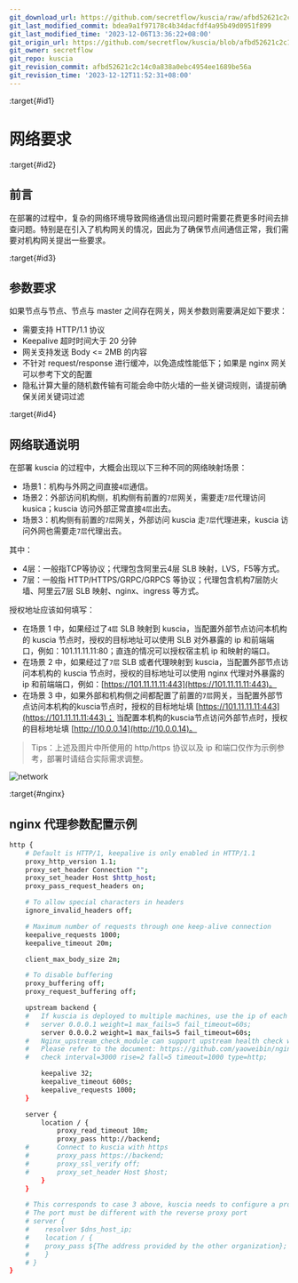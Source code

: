 ```yaml
---
git_download_url: https://github.com/secretflow/kuscia/raw/afbd52621c2c14c0a838a0ebc4954ee1689be56a/docs/deployment/networkrequirements.md
git_last_modified_commit: bdea9a1f97178c4b34dacfdf4a95b49d0951f899
git_last_modified_time: '2023-12-06T13:36:22+08:00'
git_origin_url: https://github.com/secretflow/kuscia/blob/afbd52621c2c14c0a838a0ebc4954ee1689be56a/docs/deployment/networkrequirements.md
git_owner: secretflow
git_repo: kuscia
git_revision_commit: afbd52621c2c14c0a838a0ebc4954ee1689be56a
git_revision_time: '2023-12-12T11:52:31+08:00'
---
```


:target{#id1}

# 网络要求

:target{#id2}

## 前言

在部署的过程中，复杂的网络环境导致网络通信出现问题时需要花费更多时间去排查问题。特别是在引入了机构网关的情况，因此为了确保节点间通信正常，我们需要对机构网关提出一些要求。

:target{#id3}

## 参数要求

如果节点与节点、节点与 master 之间存在网关，网关参数则需要满足如下要求：

- 需要支持 HTTP/1.1 协议
- Keepalive 超时时间大于 20 分钟
- 网关支持发送 Body \<= 2MB 的内容
- 不针对 request/response 进行缓冲，以免造成性能低下；如果是 nginx 网关可以参考下文的配置
- 隐私计算大量的随机数传输有可能会命中防火墙的一些关键词规则，请提前确保关闭关键词过滤

:target{#id4}

## 网络联通说明

在部署 kuscia 的过程中，大概会出现以下三种不同的网络映射场景：

- 场景1：机构与外网之间直接`4层`通信。
- 场景2：外部访问机构侧，机构侧有前置的`7层`网关，需要走`7层`代理访问 kusica；kuscia 访问外部正常直接`4层`出去。
- 场景3：机构侧有前置的`7层`网关，外部访问 kuscia 走`7层`代理进来，kuscia 访问外网也需要走`7层`代理出去。

其中：

- 4层：一般指TCP等协议；代理包含阿里云4层 SLB 映射，LVS，F5等方式。
- 7层：一般指 HTTP/HTTPS/GRPC/GRPCS 等协议；代理包含机构7层防火墙、阿里云7层 SLB 映射、nginx、ingress 等方式。

授权地址应该如何填写：

- 在场景 1 中，如果经过了`4层` SLB 映射到 kuscia，当配置外部节点访问本机构的 kuscia 节点时，授权的目标地址可以使用 SLB 对外暴露的 ip 和前端端口，例如：101.11.11.11:80；直连的情况可以授权宿主机 ip 和映射的端口。
- 在场景 2 中，如果经过了`7层` SLB 或者代理映射到 kuscia，当配置外部节点访问本机构的 kuscia 节点时，授权的目标地址可以使用 nginx 代理对外暴露的 ip 和前端端口，例如：[https://101.11.11.11:443](https://101.11.11.11:443)。
- 在场景 3 中，如果外部和机构侧之间都配置了前置的`7层`网关，当配置外部节点访问本机构的kuscia节点时，授权的目标地址填 [https://101.11.11.11:443](https://101.11.11.11:443)； 当配置本机构的kuscia节点访问外部节点时，授权的目标地址填 [http://10.0.0.14](http://10.0.0.14)。

> Tips：上述及图片中所使用的 http/https 协议以及 ip 和端口仅作为示例参考，部署时请结合实际需求调整。

![network](../_assets/network.png)

:target{#nginx}

## nginx 代理参数配置示例

```bash
http {
    # Default is HTTP/1, keepalive is only enabled in HTTP/1.1
    proxy_http_version 1.1;
    proxy_set_header Connection "";
    proxy_set_header Host $http_host;
    proxy_pass_request_headers on;

    # To allow special characters in headers
    ignore_invalid_headers off;

    # Maximum number of requests through one keep-alive connection
    keepalive_requests 1000;
    keepalive_timeout 20m;

    client_max_body_size 2m;

    # To disable buffering
    proxy_buffering off;
    proxy_request_buffering off;

    upstream backend {
    #   If kuscia is deployed to multiple machines, use the ip of each kuscia here
    #   server 0.0.0.1 weight=1 max_fails=5 fail_timeout=60s;
        server 0.0.0.2 weight=1 max_fails=5 fail_timeout=60s;
    #   Nginx_upstream_check_module can support upstream health check with Nginx
    #   Please refer to the document: https://github.com/yaoweibin/nginx_upstream_check_module/tree/master/doc
    #   check interval=3000 rise=2 fall=5 timeout=1000 type=http;

        keepalive 32;
        keepalive_timeout 600s;
        keepalive_requests 1000;
    }

    server {
        location / {
            proxy_read_timeout 10m;
            proxy_pass http://backend;
    #       Connect to kuscia with https
    #       proxy_pass https://backend;
    #       proxy_ssl_verify off;
    #       proxy_set_header Host $host;
        }
    }

    # This corresponds to case 3 above, kuscia needs to configure a proxy when accessing the internet
    # The port must be different with the reverse proxy port
    # server {
    #    resolver $dns_host_ip;
    #    location / {
    #    proxy_pass ${The address provided by the other organization};
    #    }
    # }
}
```
